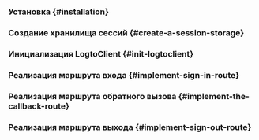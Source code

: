 

<GoGuideTip />

### Установка \{#installation}

<Installation />

### Создание хранилища сессий \{#create-a-session-storage}

<CreateSessionStorage />

### Инициализация LogtoClient \{#init-logtoclient}

<InitLogtoClient />

### Реализация маршрута входа \{#implement-sign-in-route}

<ImplementSignInRoute />

### Реализация маршрута обратного вызова \{#implement-the-callback-route}

<ImplementCallbackRoute />

### Реализация маршрута выхода \{#implement-sign-out-route}

<ImplementSignOutRoute />

<Checkpoint />
